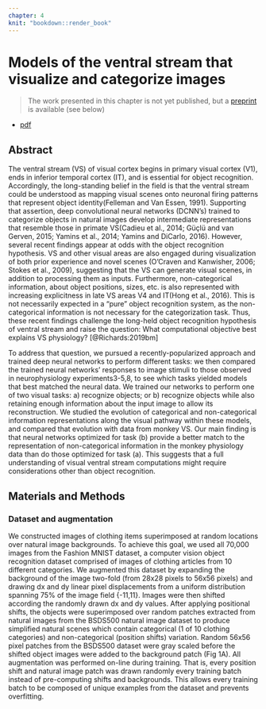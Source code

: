```yaml
---
chapter: 4
knit: "bookdown::render_book"
---
```


# Models of the ventral stream that visualize and categorize images {#ch:vae}

> The work presented in this chapter is not yet published, but a [preprint](https://www.biorxiv.org/content/10.1101/2020.02.21.958488v1) is available (see below)

* [pdf](vae.pdf)

## Abstract {-}

The ventral stream (VS) of visual cortex begins in primary visual cortex (V1), ends in inferior temporal cortex (IT), and is essential for object recognition.
Accordingly, the long-standing belief in the field is that the ventral stream could be understood as mapping visual scenes onto neuronal firing patterns that represent object identity(Felleman and Van Essen, 1991).
Supporting that assertion, deep convolutional neural networks (DCNN’s) trained to categorize objects in natural images develop intermediate representations that resemble those in primate VS(Cadieu et al., 2014; Güçlü and van Gerven, 2015; Yamins et al., 2014; Yamins and DiCarlo, 2016).
However, several recent findings appear at odds with the object recognition hypothesis.
VS and other visual areas are also engaged during visualization of both prior experience and novel scenes (O'Craven and Kanwisher, 2006; Stokes et al., 2009), suggesting that the VS can generate visual scenes, in addition to processing them as inputs. Furthermore, non-categorical information, about object positions, sizes, etc. is also represented with increasing explicitness in late VS areas V4 and IT(Hong et al., 2016).
This is not necessarily expected in a “pure” object recognition system, as the non-categorical information is not necessary for the categorization task. Thus, these recent findings challenge the long-held object recognition hypothesis of ventral stream and raise the question: What computational objective best explains VS physiology? [@Richards:2019bm] 

To address that question, we pursued a recently-popularized approach and trained deep neural networks to perform different tasks: we then compared the trained neural networks’ responses to image stimuli to those observed in neurophysiology experiments3-5,8, to see which tasks yielded models that best matched the neural data. We trained our networks to perform one of two visual tasks: a) recognize objects; or b) recognize objects while also retaining enough information about the input image to allow its reconstruction. We studied the evolution of categorical and non-categorical information representations along the visual pathway within these models, and compared that evolution with data from monkey VS. Our main finding is that neural networks optimized for task (b) provide a better match to the representation of non-categorical information in the monkey physiology data than do those optimized for task (a). This suggests that a full understanding of visual ventral stream computations might require considerations other than object recognition.

## Materials and Methods

### Dataset and augmentation

We constructed images of clothing items superimposed at random locations over natural image backgrounds. To achieve this goal, we used all 70,000 images from the Fashion MNIST dataset, a computer vision object recognition dataset comprised of images of clothing articles from 10 different categories. We augmented this dataset by expanding the background of the image two-fold (from 28x28 pixels to 56x56 pixels) and drawing dx and dy linear pixel displacements from a uniform distribution spanning 75% of the image field {-11,11}. Images were then shifted according the randomly drawn dx and dy values. After applying positional shifts, the objects were superimposed over random patches extracted from natural images from the BSDS500 natural image dataset to produce simplified natural scenes which contain categorical (1 of 10 clothing categories) and non-categorical (position shifts) variation. Random 56x56 pixel patches from the BSDS500 dataset were gray scaled before the shifted object images were added to the background patch (Fig 1A). All augmentation was performed on-line during training. That is, every position shift and natural image patch was drawn randomly every training batch instead of pre-computing shifts and backgrounds. This allows every training batch to be composed of unique examples from the dataset and prevents overfitting.


